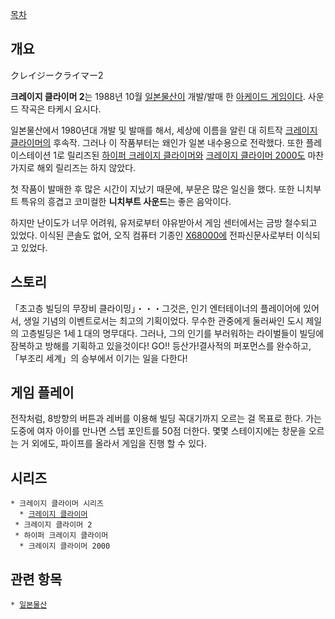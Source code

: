 [[목차]]

== 개요 ==

クレイジークライマー2

'''크레이지 클라이머 2'''는 1988년 10월 [[일본물산]]이 개발/발매 한 [[아케이드 게임]]이다. 사운드 작곡은 타케시 요시다.

일본물산에서 1980년대 개발 및 발매를 해서, 세상에 이름을 알린 대 히트작 [[크레이지 클라이머]]의 후속작. 그러나 이 작품부터는 왜인가 일본 내수용으로 전락했다. 또한 플레이스테이션 1로 릴리즈된 [[하이퍼 크레이지 클라이머]]와 [[크레이지 클라이머 2000]]도 마찬가지로 해외 릴리즈는 하지 않았다.

첫 작품이 발매한 후 많은 시간이 지났기 때문에, 부문은 많은 일신을 했다. 또한 니치부트 특유의 흥겹고 코미컬한 '''니치부트 사운드'''는 좋은 음악이다.

하지만 난이도가 너무 어려워, 유저로부터 야유받아서 게임 센터에서는 금방 철수되고 있었다. 이식된 콘솔도 없어, 오직 컴퓨터 기종인 [[X68000]]에 전파신문사로부터 이식되고 있었다.

== 스토리 ==

「초고층 빌딩의 무장비 클라이밍」・・・그것은, 인기 엔터테이너의 플레이어에 있어서,
생일 기념의 이벤트로서는 최고의 기획이었다. 무수한 관중에게 둘러싸인 도시 제일의 고층빌딩은 1세１대의 명무대다.
그러나, 그의 인기를 부러워하는 라이벌들이 빌딩에 잠복하고 방해를 기획하고 있을것이다!
GO!! 등산가!결사적의 퍼포먼스를 완수하고, 「부조리 세계」의 승부에서 이기는 일을 다한다!


== 게임 플레이 ==

전작처럼, 8방향의 버튼과 레버를 이용해 빌딩 꼭대기까지 오르는 걸 목표로 한다. 가는 도중에 여자 아이를 만나면 스텝 포인트를 50점 더한다. 몇몇 스테이지에는 창문을 오르는 거 외에도, 파이프를 올라서 게임을 진행 할 수 있다. 

== 시리즈 ==

 * 크레이지 클라이머 시리즈
   * [[크레이지 클라이머]]
  * 크레이지 클라이머 2
  * 하이퍼 크레이지 클라이머
   * 크레이지 클라이머 2000

== 관련 항목 ==

 * [[일본물산]]
